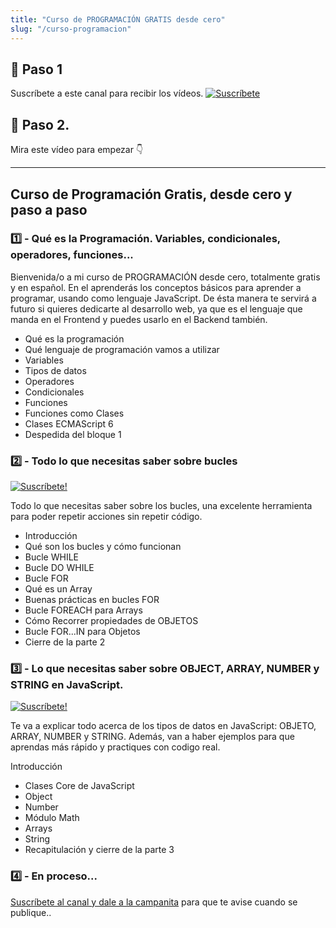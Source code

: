 ```yaml
---
title: "Curso de PROGRAMACIÓN GRATIS desde cero"
slug: "/curso-programacion"
---
```


## 🎥 Paso 1

Suscríbete a este canal para recibir los vídeos.
[![Suscríbete](/images/curso-programacion/youtube-suscribirme.png)](https://youtube.com/carlosazaustre?sub_confirmation=1)

## 🍿 Paso 2.

Mira este vídeo para empezar 👇

<YouTube videoId="cONAp3Wchy4" />

---

## Curso de Programación Gratis, desde cero y paso a paso

### 1️⃣ - Qué es la Programación. Variables, condicionales, operadores, funciones...

<YouTube videoId="-rj-zxmdGHA" />

Bienvenida/o a mi curso de PROGRAMACIÓN desde cero, totalmente gratis y en español.
En el aprenderás los conceptos básicos para aprender a programar, usando como lenguaje JavaScript.
De ésta manera te servirá a futuro si quieres dedicarte al desarrollo web,
ya que es el lenguaje que manda en el Frontend y puedes usarlo en el Backend también.

- Qué es la programación
- Qué lenguaje de programación vamos a utilizar
- Variables
- Tipos de datos
- Operadores
- Condicionales
- Funciones
- Funciones como Clases
- Clases ECMAScript 6
- Despedida del bloque 1

### 2️⃣ - Todo lo que necesitas saber sobre bucles

<YouTube videoId="5ct-3tDiRUY" />

[![Suscríbete!](/images/curso-programacion/suscribe-follow.png)](https://youtube.com/carlosazaustre?sub_confirmation=1)

Todo lo que necesitas saber sobre los bucles, una excelente herramienta para
poder repetir acciones sin repetir código.

- Introducción
- Qué son los bucles y cómo funcionan
- Bucle WHILE
- Bucle DO WHILE
- Bucle FOR
- Qué es un Array
- Buenas prácticas en bucles FOR
- Bucle FOREACH para Arrays
- Cómo Recorrer propiedades de OBJETOS
- Bucle FOR...IN para Objetos
- Cierre de la parte 2

### 3️⃣ - Lo que necesitas saber sobre OBJECT, ARRAY, NUMBER y STRING en JavaScript.

<YouTube videoId="lcuLBCleWGE" />

[![Suscríbete!](/images/curso-programacion/suscribe-follow.png)](https://youtube.com/carlosazaustre?sub_confirmation=1)

Te va a explicar todo acerca de los tipos de datos en JavaScript: OBJETO, ARRAY, NUMBER y STRING. Además, van a haber ejemplos para que aprendas más rápido y practiques con codigo real.

Introducción

- Clases Core de JavaScript
- Object
- Number
- Módulo Math
- Arrays
- String
- Recapitulación y cierre de la parte 3

### 4️⃣ - En proceso...

[Suscríbete al canal y dale a la campanita](https://youtube.com/carlosazaustre?sub_confirmation=1) para que te avise cuando se publique..
